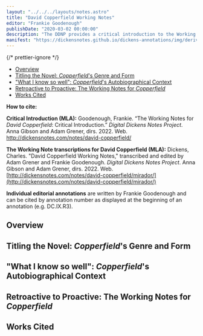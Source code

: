 ```yaml
---
layout: "../../../layouts/notes.astro"
title: "David Copperfield Working Notes"
editor: "Frankie Goodenough"
publishDate: "2020-03-02 00:00:00"
description: "The DDNP provides a critical introduction to the Working Notes for David Copperfield, with access to transcriptions and editorial annotations in Mirador."
manifest: "https://dickensnotes.github.io/dickens-annotations/img/derivatives/iiif/davidcopperfieldtranscription/manifest.json"
---
```



<MiradorLink
  link="/notes/david-copperfield/mirador"
  title="David Copperfield"
  img="/images/david_copperfield/DCIV.jpg"
/>

{/* prettier-ignore */}
<TOC>
  - [Overview](#overview)
  - [Titling the Novel: _Copperfield_'s Genre and Form](#titling-the-novel-copperfields-genre-and-form)
  - ["What I know so well": _Copperfield_'s Autobiographical Context](#what-i-know-so-well-copperfields-autobiographical-context)
  - [Retroactive to Proactive: The Working Notes for _Copperfield_](#retroactive-to-proactive-the-working-notes-for-copperfield)
  - [Works Cited](#works-cited)
</TOC>

<HowToCite>

**How to cite:**

**Critical Introduction (MLA):** Goodenough, Frankie. “The Working Notes for _David Copperfield_: Critical Introduction.” _Digital Dickens Notes Project_. Anna Gibson and Adam Grener, dirs. 2022. Web. http://dickensnotes.com/notes/david-copperfield/

**The Working Note transcriptions for David Copperfield (MLA):** Dickens, Charles. "David Copperfield Working Notes," transcribed and edited by Adam Grener and Frankie Goodenough. _Digital Dickens Notes Project_. Anna Gibson and Adam Grener, dirs. 2022. Web. [http://dickensnotes.com/notes/david-copperfield/mirador/](http://dickensnotes.com/notes/david-copperfield/mirador/)

**Individual editorial annotations** are written by Frankie Goodenough and can be cited by annotation number as displayed at the beginning of an annotation (e.g. DC.IX.R3).

</HowToCite>

## Overview

<ImageWithCaption
  src="https://upload.wikimedia.org/wikipedia/commons/5/50/Copperfield_cover_serial.jpg"
  alt="David Copperfield first serial installment cover"
  caption="David Copperfield No. I (May 1849)"
/>

## Titling the Novel: _Copperfield_'s Genre and Form

<ImageWithCaption
  src="/images/david_copperfield/DC_titlepage.jpg"
  alt="Sample title page for David Copperfield"
  caption="One of sixteen sheets where Dickens tested titles for David Copperfield, © Victoria & Albert Museum, London"
/>

## "What I know so well": _Copperfield_'s Autobiographical Context

<ImageWithCaption
  src="/images/david_copperfield/DC_ch11_plate.jpeg"
  alt="Illustration by Hablot Browne for David Copperfield No. 4"
  caption="“My magnificent order at the public-house”; illustration for David Copperfield Number IV (August 1849) by Hablot K. Browne (“Phiz”). Credit: image scan by Philip V. Allingham for The Victorian Web"
/>

## Retroactive to Proactive: The Working Notes for _Copperfield_

## Works Cited




